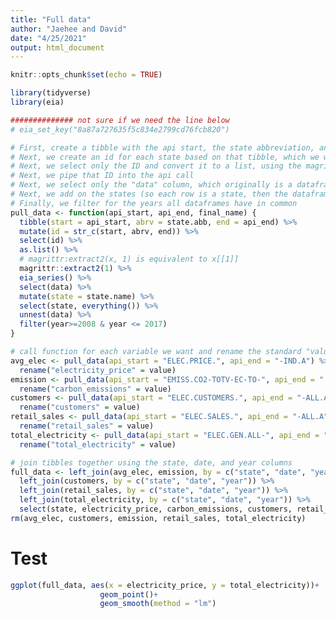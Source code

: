 ```yaml
---
title: "Full data"
author: "Jaehee and David"
date: "4/25/2021"
output: html_document
---
```


```r
knitr::opts_chunk$set(echo = TRUE)
```

```r
library(tidyverse)
library(eia) 
```

``` r
############## not sure if we need the line below
# eia_set_key("8a87a727635f5c834e2799cd76fcb820")

# First, create a tibble with the api start, the state abbreviation, and the api end
# Next, we create an id for each state based on that tibble, which we will use in the api call
# Next, we select only the ID and convert it to a list, using the magrittr::extract to keep it in the pipe
# Next, we pipe that ID into the api call
# Next, we select only the "data" column, which originally is a dataframe containing the value, date, and year for every state
# Next, we add on the states (so each row is a state, then the dataframe of its data) and unnest() into a longer dataframe
# Finally, we filter for the years all dataframes have in common
pull_data <- function(api_start, api_end, final_name) {
  tibble(start = api_start, abrv = state.abb, end = api_end) %>% 
  mutate(id = str_c(start, abrv, end)) %>%
  select(id) %>% 
  as.list() %>% 
  # magrittr:extract2(x, 1) is equivalent to x[[1]]
  magrittr::extract2(1) %>% 
  eia_series() %>% 
  select(data) %>% 
  mutate(state = state.name) %>% 
  select(state, everything()) %>% 
  unnest(data) %>%
  filter(year>=2008 & year <= 2017)
}
```

```r
# call function for each variable we want and rename the standard "value" column to the more descriptive name we want in the final data
avg_elec <- pull_data(api_start = "ELEC.PRICE.", api_end = "-IND.A") %>% 
  rename("electricity_price" = value)
emission <- pull_data(api_start = "EMISS.CO2-TOTV-EC-TO-", api_end = ".A") %>% 
  rename("carbon_emissions" = value)
customers <- pull_data(api_start = "ELEC.CUSTOMERS.", api_end = "-ALL.A") %>% 
  rename("customers" = value)
retail_sales <- pull_data(api_start = "ELEC.SALES.", api_end = "-ALL.A") %>% 
  rename("retail_sales" = value)
total_electricity <- pull_data(api_start = "ELEC.GEN.ALL-", api_end = "-99.A") %>% 
  rename("total_electricity" = value)
```



```r
# join tibbles together using the state, date, and year columns
full_data <- left_join(avg_elec, emission, by = c("state", "date", "year")) %>% 
  left_join(customers, by = c("state", "date", "year")) %>% 
  left_join(retail_sales, by = c("state", "date", "year")) %>% 
  left_join(total_electricity, by = c("state", "date", "year")) %>% 
  select(state, electricity_price, carbon_emissions, customers, retail_sales, total_electricity, everything())
rm(avg_elec, customers, emission, retail_sales, total_electricity)
```

# Test
```r
ggplot(full_data, aes(x = electricity_price, y = total_electricity))+
                    geom_point()+
                    geom_smooth(method = "lm")
```



